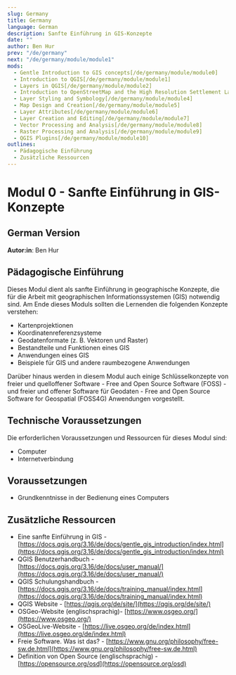 ```yaml
---
slug: Germany
title: Germany
language: German
description: Sanfte Einführung in GIS-Konzepte
date: ""
author: Ben Hur
prev: "/de/germany"
next: "/de/germany/module/module1"
mods:
  - Gentle Introduction to GIS concepts[/de/germany/module/module0]
  - Introduction to QGIS[/de/germany/module/module1]
  - Layers in QGIS[/de/germany/module/module2]
  - Introduction to OpenStreetMap and the High Resolution Settlement Layer (HRSL)[/de/germany/module/module3]
  - Layer Styling and Symbology[/de/germany/module/module4]
  - Map Design and Creation[/de/germany/module/module5]
  - Layer Attributes[/de/germany/module/module6]
  - Layer Creation and Editing[/de/germany/module/module7]
  - Vector Processing and Analysis[/de/germany/module/module8]
  - Raster Processing and Analysis[/de/germany/module/module9]
  - QGIS Plugins[/de/germany/module/module10]
outlines:
  - Pädagogische Einführung
  - Zusätzliche Ressourcen
---
```


# Modul 0 - Sanfte Einführung in GIS-Konzepte

## German Version

**Autor:in**: Ben Hur

## Pädagogische Einführung

Dieses Modul dient als sanfte Einführung in geographische Konzepte, die für die Arbeit mit geographischen Informationssystemen (GIS) notwendig sind. Am Ende dieses Moduls sollten die Lernenden die folgenden Konzepte verstehen:

- Kartenprojektionen
- Koordinatenreferenzsysteme
- Geodatenformate (z. B. Vektoren und Raster)
- Bestandteile und Funktionen eines GIS
- Anwendungen eines GIS
- Beispiele für GIS und andere raumbezogene Anwendungen

Darüber hinaus werden in diesem Modul auch einige Schlüsselkonzepte von freier und quelloffener Software - Free and Open Source Software (FOSS) - und freier und offener Software für Geodaten - Free and Open Source Software for Geospatial (FOSS4G) Anwendungen vorgestellt.

## Technische Voraussetzungen

Die erforderlichen Voraussetzungen und Ressourcen für dieses Modul sind:

- Computer
- Internetverbindung

## Voraussetzungen

- Grundkenntnisse in der Bedienung eines Computers

## Zusätzliche Ressourcen

- Eine sanfte Einführung in GIS - [https://docs.qgis.org/3.16/de/docs/gentle_gis_introduction/index.html](https://docs.qgis.org/3.16/de/docs/gentle_gis_introduction/index.html)
- QGIS Benutzerhandbuch - [https://docs.qgis.org/3.16/de/docs/user_manual/](https://docs.qgis.org/3.16/de/docs/user_manual/)
- QGIS Schulungshandbuch - [https://docs.qgis.org/3.16/de/docs/training_manual/index.html](https://docs.qgis.org/3.16/de/docs/training_manual/index.html)
- QGIS Website - [https://qgis.org/de/site/](https://qgis.org/de/site/)
- OSGeo-Website (englischsprachig)- [https://www.osgeo.org/](https://www.osgeo.org/)
- OSGeoLive-Website - [https://live.osgeo.org/de/index.html](https://live.osgeo.org/de/index.html)
- Freie Software. Was ist das? - [https://www.gnu.org/philosophy/free-sw.de.html](https://www.gnu.org/philosophy/free-sw.de.html)
- Definition von Open Source (englischsprachig) - [https://opensource.org/osd](https://opensource.org/osd)
